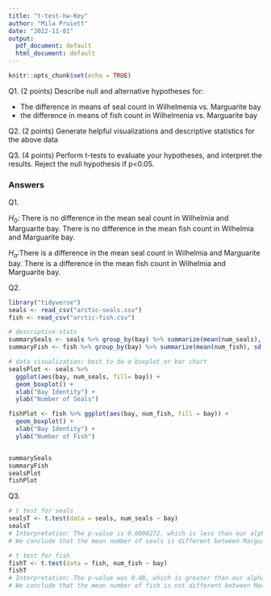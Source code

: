 ```yaml
---
title: "t-test-hw-Key"
author: "Mila Pruiett"
date: "2022-11-01"
output:
  pdf_document: default
  html_document: default
---
```


```r
knitr::opts_chunk$set(echo = TRUE)
```

Q1. (2 points) Describe null and alternative hypotheses for:

-   The difference in means of seal count in Wilhelmenia vs. Marguarite bay
-   the difference in means of fish count in Wilhelmenia vs. Marguarite bay

Q2. (2 points) Generate helpful visualizations and descriptive statistics for the above data

Q3. (4 points) Perform t-tests to evaluate your hypotheses, and interpret the results. Reject the null hypothesis if p\<0.05.

### Answers

Q1.

$H_{0}$: There is no difference in the mean seal count in Wilhelmia and Marguarite bay.
        There is no difference in the mean fish count in Wilhelmia and Marguarite bay.


$H_{a}$:There is a difference in the mean seal count in Wilhelmia and Marguarite bay.
        There is a difference in the mean fish count in Wilhelmia and Marguarite bay.

Q2.

```r
library("tidyverse")
seals <- read_csv("arctic-seals.csv")
fish <- read_csv("arctic-fish.csv")

# descriptive stats
summarySeals <- seals %>% group_by(bay) %>% summarize(mean(num_seals), sd(num_seals))
summaryFish <- fish %>% group_by(bay) %>% summarize(mean(num_fish), sd(num_fish))

# data visualization: best to do a boxplot or bar chart
sealsPlot <- seals %>% 
  ggplot(aes(bay, num_seals, fill= bay)) +
  geom_boxplot() +
  xlab("Bay Identity") +
  ylab("Number of Seals")

fishPlot <- fish %>% ggplot(aes(bay, num_fish, fill = bay)) +
  geom_boxplot() +
  xlab("Bay Identity") +
  ylab("Number of Fish")


summarySeals
summaryFish
sealsPlot
fishPlot

```

Q3.

```r
# t test for seals
sealsT <- t.test(data = seals, num_seals ~ bay)
sealsT
# Interpretation: The p-value is 0.0000272, which is less than our alpha level of 0.05, so we can reject the null. 
# We conclude that the mean number of seals is different between Marguarite and Wilhelmia Bay

# t test for fish
fishT <- t.test(data = fish, num_fish ~ bay)
fishT
# Interpretation: The p-value was 0.08, which is greater than our alpha level of 0.05, so we cannot reject the null.
# We conclude that the mean number of fish is not different between Marguarite and Wilhelmia Bay.

```
